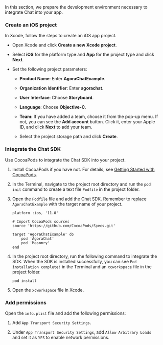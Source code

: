 <PlatformWrapper platform="ios">

In this section, we prepare the development environment necessary to integrate Chat into your app.

### Create an iOS project

In Xcode, follow the steps to create an iOS app project. 

- Open Xcode and click **Create a new Xcode project**.

- Select **iOS** for the platform type and **App** for the project type and click **Next**.

- Set the following project parameters:

  - **Product Name**: Enter **AgoraChatExample**.

  - **Organization Identifier**: Enter **agorachat**.

  - **User Interface**: Choose **Storyboard**.

  - **Language**: Choose **Objective-C**.

  - **Team**: If you have added a team, choose it from the pop-up menu. If not, you can see the **Add account** button. Click it, enter your Apple ID, and click **Next** to add your team.

  - Select the project storage path and click **Create**.

### Integrate the Chat SDK

Use CocoaPods to integrate the Chat SDK into your project.

1. Install CocoaPods if you have not. For details, see [Getting Started with CocoaPods](https://guides.cocoapods.org/using/getting-started.html#getting-started).

2. In the Terminal, navigate to the project root directory and run the `pod init` command to create a text file `Podfile` in the project folder.

3. Open the `Podfile` file and add the Chat SDK. Remember to replace `AgoraChatExample` with the target name of your project.

   ```
   platform :ios, '11.0'
   
   # Import CocoaPods sources
   source 'https://github.com/CocoaPods/Specs.git'
   
   target 'AgoraChatExample' do
       pod 'AgoraChat'
       pod 'Masonry'
   end
   ```

4. In the project root directory, run the following command to integrate the SDK. When the SDK is installed successfully, you can see `Pod installation complete!` in the Terminal and an `xcworkspace` file in the project folder. 

   ```
   pod install
   ```

5. Open the `xcworkspace` file in Xcode.

### Add permissions

Open the `info.plist` file and add the following permissions:

1. Add `App Transport Security Settings`.

2. Under `App Transport Security Settings`, add `Allow Arbitrary Loads` and set it as `YES` to enable network permissions.

</PlatformWrapper>
